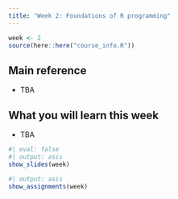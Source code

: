 ```yaml
---
title: "Week 2: Foundations of R programming"
---
```


```r
week <- 2
source(here::here("course_info.R"))
```

## Main reference

 * TBA

## What you will learn this week

* TBA

```r
#| eval: false
#| output: asis
show_slides(week)
```


```r
#| output: asis
show_assignments(week)
```
